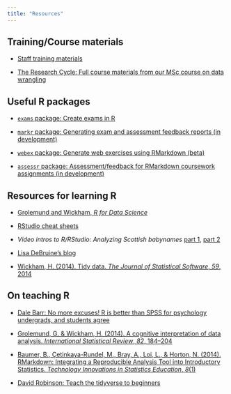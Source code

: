 ```yaml
---
title: "Resources"
---
```


## Training/Course materials

- [Staff training materials](https://gupsych.github.io/trdair_workshop/staff_training)

- [The Research Cycle: Full course materials from our MSc course on data wrangling](https://gupsych.github.io/research_cycle)

## Useful R packages

- [`exams` package: Create exams in R](http://www.r-exams.org)

- [`markr` package: Generating exam and assessment feedback reports (in development)](https://gupsych.github.io/trdair_workshop/feedback.html)

- [`webex` package: Generate web exercises using RMarkdown (beta)](https://github.com/dalejbarr/webex)

- [`assessr` package: Assessment/feedback for RMarkdown coursework assignments (in development)](https://github.com/dalejbarr/assessr)

## Resources for learning R

- [Grolemund and Wickham, *R for Data Science*](http://r4ds.had.co.nz)

- [RStudio cheat sheets](https://www.rstudio.com/resources/cheatsheets/)

- *Video intros to R/RStudio: Analyzing Scottish babynames* [part 1](https://youtu.be/lAaVPMcMs1w), [part 2](https://youtu.be/lzdTHCcClqo)

- [Lisa DeBruine's blog](https://debruine.github.io)

- [Wickham, H. (2014). Tidy data. *The Journal of Statistical Software*, *59*, 2014](http://vita.had.co.nz/papers/tidy-data.html)

## On teaching R

- [Dale Barr: No more excuses! R is better than SPSS for psychology undergrads, and students agree](https://datahowler.wordpress.com/2016/09/10/no-more-excuses-r-is-better-than-spss-for-psychology-undergrads-and-students-agree/)

- [Grolemund, G. & Wickham, H. (2014). A cognitive interpretation of data analysis. *International Statistical Review*, *82*, 184--204](http://onlinelibrary.wiley.com/doi/10.1111/insr.12028/abstract)

- [Baumer, B., Çetinkaya-Rundel, M., Bray, A., Loi, L., & Horton, N. (2014). RMarkdown: Integrating a Reproducible Analysis Tool into Introductory Statistics. *Technology Innovations in Statistics Education*, *8*(1)](http://escholarship.org/uc/item/90b2f5xh)

- [David Robinson: Teach the tidyverse to beginners](http://varianceexplained.org/r/teach-tidyverse/)
